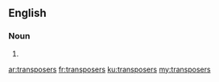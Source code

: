 ==English==

===Noun===
{{head|en|plural}}

# {{plural of|transposer|lang=en}}

[[ar:transposers]]
[[fr:transposers]]
[[ku:transposers]]
[[my:transposers]]